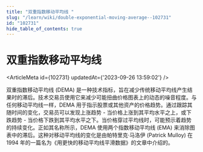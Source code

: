 ```yaml
---
title: "双重指数移动平均线 "
slug: "/learn/wiki/double-exponential-moving-average--102731"
id: "102731"
hide_table_of_contents: true
---
```



# 双重指数移动平均线 

<ArticleMeta id={102731} updatedAt={'2023-09-26 13:59:02'} />
<div className='border-solid border-b border-t-0 my-4 border-[var(--ifm-color-gray-300)]' />

双重指数移动平均线 (DEMA) 是一种技术指标，旨在减少传统移动平均线产生结果时的滞后。技术交易员使用它来减少可能扭曲价格图表上的动态的噪音程度。与任何移动平均线一样，DEMA 用于指示股票或其他资产的价格趋势。通过跟踪其随时间的变化，交易员可以发现上涨趋势 - 当价格上涨到其平均水平之上，或下跌趋势 - 当价格下跌到其平均水平之下。当价格穿过平均线时，可能预示着趋势的持续变化。正如其名称所示，DEMA 使用两个指数移动平均线 (EMA) 来消除图表中的滞后。这种对移动平均线的变化是由帕特里克·马洛伊 (Patrick Mulloy) 在 1994 年的一篇名为《用更快的移动平均线平滑数据》的文章中介绍的。
